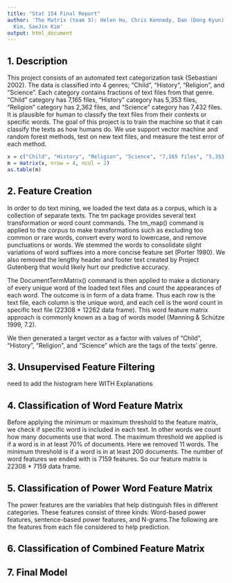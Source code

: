```yaml
---
title: "Stat 154 Final Report"
author: 'The Matrix (team 5): Helen Hu, Chris Kennedy, Dan (Dong Kyun) Kim, Stephanie
  Kim, SaeJin Kim'
output: html_document
---
```


## <span style="color:black">1. Description</span>


This project consists of an automated text categorization task (Sebastiani 2002). The data is classified into 4 genres; “Child”, “History”, “Religion”, and “Science”. Each category contains fractions of text files from that genre. “Child” category has 7,165 files, “History” category has 5,353 files, “Religion” category has 2,362 files, and “Science” category has 7,432 files. It is plausible for human to classify the text files from their contexts or specific words. The goal of this project is to train the machine so that it can classify the texts as how humans do. We use support vector machine and random forest methods, test on new text files, and measure the test error of each method.

```r
x = c("Child", "History", "Religion", "Science", "7,165 files", "5,353 files", "2,362 files", "7,432 files")
m = matrix(x, nrow = 4, ncol = 2)
as.table(m)
```

## <span style="color:black">2. Feature Creation</span>

In order to do text mining, we loaded the text data as a corpus, which is a collection of separate texts. The tm package provides several text transformation or word count commands. The tm_map() command is applied to the corpus to make transformations such as excluding too common or rare words, convert every word to lowercase, and remove punctuations or words. We stemmed the words to consolidate slight variations of word suffixes into a more concise feature set (Porter 1980). We also removed the lengthy header and footer text created by Project Gutenberg that would likely hurt our predictive accuracy.

The DocumentTermMatrix() command is then applied to make a dictionary of every unique word of the loaded text files and count the appearances of each word.  The outcome is in form of a data frame. Thus each row is the text file, each column is the unique word, and each cell is the word count in specific text file (22308 * 12262 data frame). This word feature matrix approach is commonly known as a bag of words model (Manning &  Schütze 1999, 7.2).

We then generated a target vector as a factor with values of “Child”, “History”, “Religion”, and “Science” which are the tags of the texts’ genre.


## <span style="color:black">3. Unsupervised Feature Filtering</span>

################ need to add the histogram here WITH Explanations



## <span style="color:black">4. Classification of Word Feature Matrix</span>

Before applying the minimum or maximum threshold to the feature matrix, we check if specific word is included in each text. In other words we count how many documents use that word. The maximum threshold we applied is if a word is in at least 70% of documents. Here we removed 11 words. The minimum threshold is if a word is in at least 200 documents. The number of word features we ended with is 7159 features. So our feature matrix is 22308 * 7159 data frame.

## <span style="color:black">5. Classification of Power Word Feature Matrix</span>

The power features are the variables that help distinguish files in different categories. These features consist of three kinds: Word-based power features, sentence-based power features, and N-grams.The following are the features from each file considered to help prediction. 

## <span style="color:black">6. Classification of Combined Feature Matrix</span>

## <span style="color:black">7. Final Model</span>


